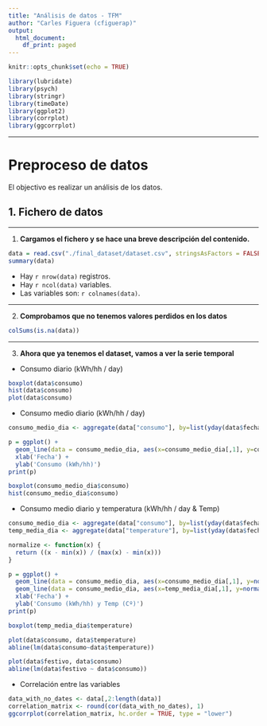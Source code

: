 ```yaml
---
title: "Análisis de datos - TFM"
author: "Carles Figuera (cfiguerap)"
output:
  html_document:
    df_print: paged
---
```


```r
knitr::opts_chunk$set(echo = TRUE)
```

```r
library(lubridate)
library(psych)
library(stringr)
library(timeDate)
library(ggplot2)
library(corrplot)
library(ggcorrplot)
```

***

# Preproceso de datos

El objectivo es realizar un análisis de los datos.

## 1. Fichero de datos

***

(@) __Cargamos el fichero y se hace una breve descripción del contenido.__


```r
data = read.csv("./final_dataset/dataset.csv", stringsAsFactors = FALSE)
summary(data)
```

+ Hay `r nrow(data)` registros.
+ Hay `r ncol(data)` variables.
+ Las variables son: `r colnames(data)`.

***

(@) __Comprobamos que no tenemos valores perdidos en los datos__

```r
colSums(is.na(data))
```

***

(@) __Ahora que ya tenemos el dataset, vamos a ver la serie temporal__

* Consumo diario (kWh/hh / day)

```r
boxplot(data$consumo)
hist(data$consumo)
plot(data$consumo)
```

* Consumo medio diario (kWh/hh / day)

```r
consumo_medio_dia <- aggregate(data["consumo"], by=list(yday(data$fecha)), mean)

p = ggplot() + 
  geom_line(data = consumo_medio_dia, aes(x=consumo_medio_dia[,1], y=consumo_medio_dia$consumo), color='blue') +
  xlab('Fecha') +
  ylab('Consumo (kWh/hh)')
print(p)

boxplot(consumo_medio_dia$consumo)
hist(consumo_medio_dia$consumo)

```

* Consumo medio diario y temperatura (kWh/hh / day & Temp)

```r
consumo_medio_dia <- aggregate(data["consumo"], by=list(yday(data$fecha)), mean)
temp_media_dia <- aggregate(data["temperature"], by=list(yday(data$fecha)), mean)

normalize <- function(x) {
  return ((x - min(x)) / (max(x) - min(x)))
}

p = ggplot() + 
  geom_line(data = consumo_medio_dia, aes(x=consumo_medio_dia[,1], y=normalize(consumo_medio_dia$consumo)), color='blue') +
  geom_line(data = consumo_medio_dia, aes(x=temp_media_dia[,1], y=normalize(temp_media_dia$temperature)), color='red') +
  xlab('Fecha') +
  ylab('Consumo (kWh/hh) y Temp (Cº)')
print(p)

boxplot(temp_media_dia$temperature)

plot(data$consumo, data$temperature)
abline(lm(data$consumo~data$temperature))

plot(data$festivo, data$consumo)
abline(lm(data$festivo ~ data$consumo))
```

* Correlación entre las variables

```r
data_with_no_dates <- data[,2:length(data)]
correlation_matrix <- round(cor(data_with_no_dates), 1)
ggcorrplot(correlation_matrix, hc.order = TRUE, type = "lower")
```
